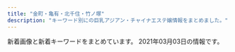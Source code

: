 ```yaml
---
title: "金町・亀有・北千住・竹ノ塚"
description: "キーワード別にの巨乳アジアン・チャイナエステ嬢情報をまとめました。"
---
```


新着画像と新着キーワードをまとめています。
2021年03月03日の情報です。

<DmmAffiliateIns />
<KeywordTable
  shops={
    [
    {
        "name": "\u521d\u604b",
        "station": "\u7af9\u30ce\u585a\u99c5\u897f\u53e3",
        "img_links": [
            "http://bientid.xyz/uploads/210218/1-21021Q642563W.jpg",
            "http://bientid.xyz/uploads/210218/1-21021Q6422V12.jpg",
            "http://bientid.xyz/webstyle/sp_ico01.png",
            "http://bientid.xyz/webstyle/sp_ico02.png",
            "http://bientid.xyz/webstyle/sp_ico04.png",
            "http://bientid.xyz/uploads/allimg/210126/1-210126150FEB.jpg",
            "http://bientid.xyz/uploads/allimg/210218/1-21021Q64240.jpg",
            "http://bientid.xyz/uploads/allimg/210126/1-210126150H2237.jpg",
            "http://bientid.xyz/uploads/allimg/210218/1-21021Q64307.jpg",
            "http://bientid.xyz/webstyle/sp_ico03.png",
            "http://bientid.xyz/uploads/210126/1-210126150T3c8.jpg",
            "http://bientid.xyz/webstyle/end.png",
            "http://bientid.xyz/uploads/allimg/210126/1-210126140942300.png",
            "http://bientid.xyz/webstyle/sp_ico05.png",
            "http://bientid.xyz/webstyle/sp_ico06.png",
            "http://bientid.xyz/uploads/allimg/210126/1-210126150A4T4.jpg",
            "http://bientid.xyz/uploads/allimg/210126/1-210126150KC30.jpg",
            "http://bientid.xyz/uploads/allimg/210218/1-21021Q64212.jpg",
            "http://bientid.xyz/webstyle/sp_header.png",
            "http://bientid.xyz/uploads/210218/1-21021Q6414Q60.jpg",
            "http://bientid.xyz/webstyle/info.jpg"
        ],
        "keywords": {
            "88": 1,
            "C": 9,
            "D": 3,
            "86": 1
        },
        "url": "http://bientid.xyz/"
    },
    {
        "url": "http://www.kenyoku.work/",
        "keywords": {},
        "name": "\u5065\u6b32",
        "station": "JR\u91d1\u753a\u99c5\u5317\u53e3",
        "img_links": [
            "http://www.kenyoku.work/images/mobile.jpg",
            "http://www.kenyoku.work/img/hana1.jpg",
            "http://www.kenyoku.work/img/ami1.jpg",
            "http://www.kenyoku.work/images/4.jpg",
            "http://www.kenyoku.work/images/staff_t.jpg",
            "http://www.kenyoku.work/img/risa1.jpg",
            "http://www.kenyoku.work/images/int1.png",
            "http://www.kenyoku.work/images/s1.png",
            "http://www.kenyoku.work/images/news.jpg",
            "http://www.kenyoku.work/images/b1.jpg",
            "http://www.kenyoku.work/images/info.png",
            "http://www.kenyoku.work/images/int2.png",
            "http://www.kenyoku.work/images/sys.jpg",
            "http://www.kenyoku.work/images/b2.jpg",
            "http://www.kenyoku.work/images/3.jpg",
            "http://www.kenyoku.work/images/interior_t.jpg",
            "http://www.kenyoku.work/images/head.jpg",
            "http://www.kenyoku.work/images/2.jpg",
            "http://www.kenyoku.work/images/1.jpg",
            "http://www.kenyoku.work/img/miki1.jpg"
        ]
    },
    {
        "img_links": [
            "http://bijin.este.work/int1.png",
            "http://bijin.este.work/2/uploadimg/1591886701.jpg",
            "http://bijin.este.work/staff_t.jpg",
            "http://bijin.este.work/news.jpg",
            "http://bijin.este.work/m.jpg",
            "http://bijin.este.work/head.jpg",
            "http://bijin.este.work/2/uploadimg/1591253020.jpg",
            "http://bijin.este.work/sys1.jpg",
            "http://bijin.este.work/2/uploadimg/1597854926.jpeg",
            "http://bijin.este.work/2/uploadimg/1591886646.jpg",
            "http://bijin.este.work/2/uploadimg/1612668130.jpeg",
            "http://bijin.este.work/2/uploadimg/1591252992.jpg",
            "http://bijin.este.work/s1.png",
            "http://bijin.este.work/2/uploadimg/1600148455.jpeg",
            "http://bijin.este.work/sys2.jpg"
        ],
        "name": "\u6fc0\u5b89\u7f8e\u4eba",
        "station": "\u5317\u5343\u4f4f\u99c5\u897f\u53e3",
        "keywords": {
            "D": 1,
            "87": 1,
            "C": 2,
            "83": 2,
            "90": 3,
            "86": 1
        },
        "url": "http://bijin.este.work/"
    },
    {
        "img_links": [
            "http://www.relax-miyabi.com/img/glo_04_off.jpg",
            "http://www.relax-miyabi.com/img/bnr-01_off.jpg",
            "http://www.relax-miyabi.com/files/019.jpg",
            "http://www.relax-miyabi.com/img/slider/2.jpg",
            "http://www.relax-miyabi.com/img/h4-top.jpg",
            "http://www.relax-miyabi.com/img/glo_03_off.jpg",
            "http://www.relax-miyabi.com/img/glo_01_off.jpg",
            "http://www.relax-miyabi.com/files/019-02.jpg",
            "http://www.relax-miyabi.com/files/014-03.jpg",
            "http://www.relax-miyabi.com/img/top-h5R.jpg",
            "http://www.relax-miyabi.com/files/019-03.jpg",
            "http://www.relax-miyabi.com/img/glo_06_off.jpg",
            "http://www.relax-miyabi.com/img/top-course2_off.jpg",
            "http://www.relax-miyabi.com/img/footer-top_off.jpg",
            "http://www.relax-miyabi.com/img/top-h5R2.jpg",
            "http://www.relax-miyabi.com/files/014-02.jpg",
            "http://www.relax-miyabi.com/img/slider/3.jpg",
            "http://www.relax-miyabi.com/img/glo_02_off.jpg",
            "http://www.relax-miyabi.com/img/glo_05_off.jpg",
            "http://www.relax-miyabi.com/img/top-course_off.jpg",
            "http://www.relax-miyabi.com/img/icon_tel.png",
            "http://www.relax-miyabi.com/img/slider/1.jpg",
            "http://www.relax-miyabi.com/img/bnr-02_off.jpg",
            "http://www.relax-miyabi.com/files/014.jpg"
        ],
        "url": "http://www.relax-miyabi.com/",
        "name": "\u96c5",
        "keywords": {
            "88": 3,
            "D": 6,
            "86": 3
        },
        "station": "\u4e94\u53cd\u91ce\u99c5"
    },
    {
        "keywords": {
            "E": 2,
            "D": 3,
            "86": 2,
            "87": 2,
            "89": 1
        },
        "url": "http://koi.rankuens.com/",
        "img_links": [
            "http://koi.rankuens.com/css/nav/nav05.jpg",
            "http://koi.rankuens.com/css/staff/staff0005-b.jpg",
            "http://koi.rankuens.com/css/nav/nav04.jpg",
            "http://koi.rankuens.com/css/staff/staff10.jpg",
            "http://koi.rankuens.com/css/staff/staff0006.jpg",
            "http://koi.rankuens.com/css/top004.jpg",
            "http://koi.rankuens.com/css/nav/nav01.jpg",
            "http://koi.rankuens.com/css/left.jpg",
            "http://koi.rankuens.com/css/right.jpg",
            "http://koi.rankuens.com/css/staff/staff0005.jpg",
            "http://koi.rankuens.com/css/top-001.jpg",
            "http://koi.rankuens.com/css/nav/nav06.jpg",
            "http://koi.rankuens.com/css/staff/staff09.jpg",
            "http://koi.rankuens.com/css/nav/nav02.jpg",
            "http://koi.rankuens.com/css/top005.jpg",
            "http://koi.rankuens.com/css/staff/staff08.jpg",
            "http://koi.rankuens.com/css/head03.jpg",
            "http://koi.rankuens.com/css/nav/nav03.jpg"
        ],
        "station": "JR\u4e80\u6709\u99c5\u5357\u53e3",
        "name": "\u604b\u4eba\u697d\u5712"
    },
    {
        "name": "\u30b9\u30a4\u30fc\u30c8\u30cf\u30fc\u30c8",
        "keywords": {
            "C": 12
        },
        "img_links": [
            "http://takamaru.xyz/static/picture/photo04.jpg",
            "http://takamaru.xyz/static/picture/news-tit1.jpg",
            "http://takamaru.xyz/uploads/201203/1-201203134202395.jpg",
            "http://takamaru.xyz/static/picture/tite-staff.jpg",
            "http://takamaru.xyz/static/picture/baner2.jpg",
            "http://takamaru.xyz/static/picture/mobile.png",
            "http://takamaru.xyz/static/picture/top.jpg",
            "http://takamaru.xyz/static/picture/news-tit.png",
            "http://takamaru.xyz/static/picture/baner.jpg",
            "http://takamaru.xyz/static/picture/photo02.jpg",
            "http://takamaru.xyz/uploads/201219/1-201219155A2393.jpg",
            "http://takamaru.xyz/static/picture/photo03.jpg",
            "http://takamaru.xyz/uploads/210301/1-210301143Z01U.jpg",
            "http://takamaru.xyz/uploads/201009/1-201009125049594.jpg",
            "http://takamaru.xyz/static/picture/tite-staff1.jpg",
            "http://takamaru.xyz/static/picture/top2.png",
            "http://takamaru.xyz/static/picture/photo01.jpg"
        ],
        "url": "http://takamaru.xyz/",
        "station": "JR\u91d1\u753a\u99c5\u5317\u53e3"
    },
    {
        "station": "\u7dbe\u702c\u99c5\u897f\u53e3",
        "url": "http://e-luxury.work/",
        "keywords": {},
        "name": "Angel",
        "img_links": [
            "http://e-luxury.work/images/2.jpg",
            "http://e-luxury.work/img/kayo2.jpg",
            "http://e-luxury.work/images/3.jpg",
            "http://e-luxury.work/img/minami1.jpg",
            "http://e-luxury.work/images/int1.jpg",
            "http://e-luxury.work/images/sys.jpg",
            "http://e-luxury.work/images/5.jpg",
            "http://e-luxury.work/images/mobile.jpg",
            "http://e-luxury.work/images/tel.jpg",
            "http://e-luxury.work/images/tt.jpg",
            "http://e-luxury.work/images/7.jpg",
            "http://e-luxury.work/images/news.jpg",
            "http://e-luxury.work/images/ta.jpg",
            "http://e-luxury.work/images/head.jpg",
            "http://e-luxury.work/img/eri1.jpg",
            "http://e-luxury.work/images/staff_t.jpg",
            "http://e-luxury.work/img/kayo1.jpg",
            "http://e-luxury.work/images/6.jpg",
            "http://e-luxury.work/img/yuki1.jpg",
            "http://e-luxury.work/images/int2.jpg",
            "http://e-luxury.work/img/momoka1.jpg",
            "http://e-luxury.work/images/1.jpg",
            "http://e-luxury.work/images/b1.jpg",
            "http://e-luxury.work/img/mina1.jpg",
            "http://e-luxury.work/images/4.jpg",
            "http://e-luxury.work/img/mimi1.jpg",
            "http://e-luxury.work/images/interior_t.jpg"
        ]
    },
    {
        "img_links": [
            "http://www.kiraku-seitaiin.com/common/img/top_img001.png",
            "http://www.kiraku-seitaiin.com/common/img/shop/r4.jpg",
            "http://www.kiraku-seitaiin.com/files/007.jpg",
            "http://www.kiraku-seitaiin.com/common/img/image2.jpg",
            "http://www.kiraku-seitaiin.com/common/img/shop/r1.jpg",
            "http://www.kiraku-seitaiin.com/common/img/shop/r3.jpg",
            "http://www.kiraku-seitaiin.com/files/001.jpg",
            "http://www.kiraku-seitaiin.com/files/010.jpg",
            "http://www.kiraku-seitaiin.com/common/img/shop/r2.jpg",
            "http://www.kiraku-seitaiin.com/files/008.jpg",
            "http://www.kiraku-seitaiin.com/files/009.jpg",
            "http://www.kiraku-seitaiin.com/common/img/image3.jpg",
            "http://www.kiraku-seitaiin.com/common/img/tel2.png",
            "http://www.kiraku-seitaiin.com/common/img/image1.jpg",
            "http://www.kiraku-seitaiin.com/files/004.jpg"
        ],
        "url": "http://www.kiraku-seitaiin.com/",
        "station": "\u897f\u65b0\u4e95\u99c5\u897f\u53e3",
        "name": "\u6c17\u697d\u6574\u4f53\u9662",
        "keywords": {
            "C": 10
        }
    },
    {
        "station": "JR\u91d1\u753a\u99c5\u5317\u53e3",
        "keywords": {
            "86": 14,
            "D": 18,
            "88": 4
        },
        "img_links": [
            "http://esthe-aroma.biz/img/m03a.jpg",
            "http://esthe-aroma.biz/img/cg10.jpg",
            "http://esthe-aroma.biz/img/top.jpg",
            "http://esthe-aroma.biz/img/syst.jpg",
            "http://esthe-aroma.biz/img/cg021.jpg",
            "http://esthe-aroma.biz/img/acct.jpg",
            "http://esthe-aroma.biz/img/cg09.jpg",
            "http://esthe-aroma.biz/img/cg07.jpg",
            "http://esthe-aroma.biz/img/tr02.jpg",
            "http://esthe-aroma.biz/img/fla02.jpg",
            "http://esthe-aroma.biz/img/cg101.jpg",
            "http://esthe-aroma.biz/img/stal.jpg",
            "http://esthe-aroma.biz/img/tr01.jpg",
            "http://esthe-aroma.biz/img/cg06.jpg",
            "http://esthe-aroma.biz/img/fla03.jpg",
            "http://esthe-aroma.biz/img/m02.jpg",
            "http://esthe-aroma.biz/img/cg011.jpg",
            "http://esthe-aroma.biz/img/m04.jpg",
            "http://esthe-aroma.biz/img/cg03.jpg",
            "http://esthe-aroma.biz/img/no.png",
            "http://esthe-aroma.biz/img/m01a.jpg",
            "http://esthe-aroma.biz/img/cg02.jpg",
            "http://esthe-aroma.biz/img/m01.jpg",
            "http://esthe-aroma.biz/img/m05.jpg",
            "http://esthe-aroma.biz/img/cg08.jpg",
            "http://esthe-aroma.biz/img/m02a.jpg",
            "http://esthe-aroma.biz/img/cg081.jpg",
            "http://esthe-aroma.biz/img/cg01.jpg",
            "http://esthe-aroma.biz/img/m03.jpg",
            "http://esthe-aroma.biz/img/ff.jpg",
            "http://esthe-aroma.biz/img/m05a.jpg",
            "http://esthe-aroma.biz/img/m06.jpg",
            "http://esthe-aroma.biz/img/fla01.jpg",
            "http://esthe-aroma.biz/img/cg05.jpg"
        ],
        "name": "Sakura",
        "url": "http://esthe-aroma.biz/"
    },
    {
        "img_links": [
            "http://www.maria0228.com/img/aya.jpg",
            "http://www.maria0228.com/img/6.jpg",
            "http://www.maria0228.com/img/7.jpg",
            "http://www.maria0228.com/img/danni.jpg",
            "http://www.maria0228.com/img/mina.jpg",
            "http://www.maria0228.com/img/4.jpg",
            "http://www.maria0228.com/img/ayumi.jpg",
            "http://www.maria0228.com/img/3.jpg",
            "http://www.maria0228.com/img/yuri.jpg",
            "http://www.maria0228.com/img/5.jpg",
            "http://www.maria0228.com/img/1.jpg",
            "http://www.maria0228.com/img/erika.jpg",
            "http://www.maria0228.com/img/nana.jpg",
            "http://www.maria0228.com/img/2.jpg"
        ],
        "url": "http://www.maria0228.com/",
        "name": "\u7652\u3057\u306e\u5bb6",
        "station": "JR\u4e80\u6709\u99c5\u5317\u53e3",
        "keywords": {}
    },
    {
        "keywords": {},
        "url": "http://www.babygirl.relaxjp.info/",
        "img_links": [],
        "station": "JR\u5317\u5343\u4f4f\u99c5\u897f\u53e3",
        "name": "\u521d\u604b"
    },
    {
        "station": "\u897f\u65b0\u4e95\u99c5\u897f\u53e3",
        "img_links": [
            "http://rakuen.ies.fun/images/room1.jpg",
            "http://rakuen.ies.fun/photos/sites/40/2021/02/2021020106591748.jpg",
            "http://rakuen.ies.fun/images/s_staff.png",
            "http://rakuen.ies.fun/photos/sites/40/2021/02/202102010659230.jpg",
            "http://rakuen.ies.fun/images/room2.jpg",
            "http://rakuen.ies.fun/photos/sites/40/2021/02/2021020106592856.jpg",
            "http://rakuen.ies.fun/photos/sites/40/2021/02/2021020106592140.jpg",
            "http://rakuen.ies.fun/images/mobile.jpg",
            "http://rakuen.ies.fun/images/room3.jpg",
            "http://rakuen.ies.fun/images/info.jpg",
            "http://rakuen.ies.fun/images/room4.jpg",
            "http://rakuen.ies.fun/images/s3.jpg",
            "http://rakuen.ies.fun/images/s_link.png",
            "http://rakuen.ies.fun/images/tel.jpg",
            "http://rakuen.ies.fun/images/info2.jpg",
            "http://rakuen.ies.fun/images/s_news.jpg"
        ],
        "keywords": {
            "D": 15,
            "C": 5,
            "83": 5,
            "85": 5,
            "86": 10
        },
        "url": "http://rakuen.ies.fun/",
        "name": "\u7e01"
    },
    {
        "keywords": {},
        "img_links": [
            "http://angela.esjp.xyz/images/nophotos.jpg",
            "http://angela.esjp.xyz/girl/3.jpg",
            "http://angela.esjp.xyz/images/newsbg.png",
            "http://angela.esjp.xyz/girl/4.jpg",
            "http://angela.esjp.xyz/images/mobile_bg.png",
            "http://angela.esjp.xyz/images/pickup_line.png",
            "http://angela.esjp.xyz/girl/6.jpg",
            "http://angela.esjp.xyz/girl/1.jpg",
            "http://angela.esjp.xyz/girl/5.jpg",
            "http://angela.esjp.xyz/images/staff_bg.png",
            "http://angela.esjp.xyz/images/tel_footer.png",
            "http://angela.esjp.xyz/images/topbg.jpg",
            "http://angela.esjp.xyz/images/roomimg/photo01.jpg",
            "http://angela.esjp.xyz/images/roomimg/photo02.jpg",
            "http://angela.esjp.xyz/girl/2.jpg"
        ],
        "station": "\u7dbe\u702c\u99c5\u6771\u53e3",
        "url": "http://angela.esjp.xyz/",
        "name": "Angela \u30a2\u30f3\u30b8\u30a7\u30e9"
    },
    {
        "keywords": {
            "D": 1,
            "E": 2
        },
        "img_links": [
            "https://moon-love.info/images/noImg.jpg",
            "https://moon-love.info/staffPhoto/s20200527170611.jpg",
            "https://moon-love.info/staffPhoto/b20200527170611.jpg",
            "https://moon-love.info/uploadfiles/images/campaignIyasiHealCom.jpg",
            "https://moon-love.info/images/mobile.jpg",
            "https://moon-love.info/js/sliderLine/slide_prev.png",
            "https://moon-love.info/uploadfiles/Image/image.png",
            "https://moon-love.info/images/slider1/02.jpg",
            "https://moon-love.info/images/gallery1.png",
            "https://moon-love.info/images/returnBtn.png",
            "https://moon-love.info/staffPhoto/s20200711151214.jpg",
            "https://moon-love.info/js/sliderLine/slide_next.png",
            "https://moon-love.info/images/slider1/03.jpg",
            "https://moon-love.info/images/slider1/01.jpg",
            "https://moon-love.info/staffPhoto/b20200711151214.jpg"
        ],
        "url": "https://moon-love.info/",
        "station": "\u5317\u5343\u4f4f\u99c5\u6771\u53e3",
        "name": "\u6cc9\u30fb\u3044\u305a\u307f"
    },
    {
        "name": "\u3055\u304f\u3089",
        "keywords": {},
        "url": "http://www.es-sakura.xyz/",
        "station": "\u6885\u5cf6\u99c5",
        "img_links": [
            "http://www.es-sakura.xyz/templets/default/pc/picture/face.png",
            "http://www.es-sakura.xyz/uploads/180222/1-1P222152311W5.jpg",
            "http://www.es-sakura.xyz/uploads/180903/1-1PZ31G00N60.jpg",
            "http://www.es-sakura.xyz/uploads/171031/1-1G0311G505933.jpg",
            "http://www.es-sakura.xyz/uploads/201221/1-201221161331T9.jpg",
            "http://www.es-sakura.xyz/templets/default/pc/picture/staffs.png",
            "http://www.es-sakura.xyz/uploads/210201/1-21020115145M35.jpg",
            "http://www.es-sakura.xyz/uploads/180223/1-1P2231T00a38.jpg",
            "http://www.es-sakura.xyz/uploads/180223/1-1P2231S940503.jpg",
            "http://www.es-sakura.xyz/uploads/180222/1-1P22215242NA.jpg",
            "http://www.es-sakura.xyz/uploads/171031/1-1G0311G344914.jpg",
            "http://www.es-sakura.xyz/templets/default/pc/picture/s_pick.png",
            "http://www.es-sakura.xyz/uploads/171031/1-1G0311G531445.jpg",
            "http://www.es-sakura.xyz/uploads/171031/1-1G0311G556445.jpg",
            "http://www.es-sakura.xyz/uploads/201029/1-201029155224493.jpg",
            "http://www.es-sakura.xyz/uploads/180222/1-1P222152505H4.jpg",
            "http://www.es-sakura.xyz/uploads/200522/1-2005221325354W.jpg",
            "http://www.es-sakura.xyz/uploads/171031/1-1G0311G4095M.jpg",
            "http://www.es-sakura.xyz/templets/default/pc/picture/s_news.png",
            "http://www.es-sakura.xyz/uploads/180222/1-1P222152341c1.jpg",
            "http://www.es-sakura.xyz/templets/default/pc/picture/end1.jpg",
            "http://www.es-sakura.xyz/uploads/allimg/180705/1-1PF515001a41.jpg",
            "http://www.es-sakura.xyz/uploads/180223/1-1P2231T1545P.png",
            "http://www.es-sakura.xyz/templets/default/pc/picture/s_staff.png",
            "http://www.es-sakura.xyz/uploads/200922/1-200922100322149.jpg",
            "http://www.es-sakura.xyz/uploads/200522/1-200522132410304.jpg"
        ]
    },
    {
        "keywords": {
            "83": 1,
            "86": 2,
            "C": 13,
            "84": 1,
            "D": 2
        },
        "name": "\u5922\u306e\u5bb6",
        "station": "\u7af9\u30ce\u585a\u99c5\u6771\u53e3",
        "img_links": [
            "http://kokoroan.jps.cm/images/ser1.jpg",
            "http://kokoroan.jps.cm/images/girl-z1.jpg",
            "http://kokoroan.jps.cm/images/room2.jpg",
            "http://kokoroan.jps.cm/images/room4.jpg",
            "http://kokoroan.jps.cm/images/ser4.jpg",
            "http://kokoroan.jps.cm/photos/sites/31/2019/06/2019060614301966.jpg",
            "http://kokoroan.jps.cm/photos/sites/31/2019/02/2019021213081728.jpg",
            "http://kokoroan.jps.cm/images/service_line.jpg",
            "http://kokoroan.jps.cm/images/room1.jpg",
            "http://kokoroan.jps.cm/images/mobile2.jpg",
            "http://kokoroan.jps.cm/photos/sites/31/2020/10/2020100113045422.jpg",
            "http://kokoroan.jps.cm/images/bj3.jpg",
            "http://kokoroan.jps.cm/images/mobile.jpg",
            "http://kokoroan.jps.cm/images/ser3.jpg",
            "http://kokoroan.jps.cm/images/room3.jpg",
            "http://kokoroan.jps.cm/photos/sites/31/2020/08/2020082513400117.jpg",
            "http://kokoroan.jps.cm/images/girl-z2.jpg",
            "http://kokoroan.jps.cm/images/top.jpg",
            "http://kokoroan.jps.cm/images/ser2.jpg",
            "http://kokoroan.jps.cm/images/staff_line.jpg",
            "http://kokoroan.jps.cm/images/end.jpg",
            "http://kokoroan.jps.cm/images/ser5.jpg"
        ],
        "url": "http://kokoroan.jps.cm/"
    },
    {
        "img_links": [],
        "station": "JR\u4e80\u6709\u99c5\u5317\u53e3",
        "url": "http://manzoku666.ests.jp/",
        "name": "\u6e80\u8db3\u5ea6666",
        "keywords": {}
    },
    {
        "name": "\u5065\u5eb7\u30cf\u30a6\u30b9",
        "station": "JR\u4e80\u6709\u99c5\u5317\u53e3",
        "img_links": [],
        "url": "http://kenkohouse.com/",
        "keywords": {}
    },
    {
        "station": "JR\u5317\u5343\u4f4f\u99c5\u6771\u53e3",
        "keywords": {
            "85": 3,
            "90": 1,
            "87": 1,
            "86": 3,
            "D": 4,
            "E": 2,
            "83": 1,
            "C": 1
        },
        "url": "http://iris.este.work/",
        "name": "IRIS \uff5e\u30a2\u30a4\u30ea\u30b9\uff5e",
        "img_links": [
            "http://iris.este.work/2/uploadimg/1610606533.jpg",
            "http://iris.este.work/2/uploadimg/1607661251.jpg",
            "http://iris.este.work/2/uploadimg/1591787978.jpg",
            "http://iris.este.work/staff_t.jpg",
            "http://iris.este.work/sys2.jpg",
            "http://iris.este.work/s1.png",
            "http://iris.este.work/2/uploadimg/1604372331.jpg",
            "http://iris.este.work/2/uploadimg/1587527299.jpg",
            "http://iris.este.work/sys1.jpg",
            "http://iris.este.work/2/uploadimg/1597642441.jpeg",
            "http://iris.este.work/2/uploadimg/1610606666.jpg",
            "http://iris.este.work/2/uploadimg/1597806778.jpg",
            "http://iris.este.work/news.jpg",
            "http://iris.este.work/int1.png",
            "http://iris.este.work/head.jpg",
            "http://iris.este.work/2/uploadimg/1587527512.jpg"
        ]
    },
    {
        "img_links": [
            "http://esthe-aroma.xyz/images/home.png",
            "http://esthe-aroma.xyz/images/link.png",
            "http://esthe-aroma.xyz/images/esthe3.jpg",
            "http://esthe-aroma.xyz/images/acc1.jpg",
            "http://esthe-aroma.xyz/images/staff.png",
            "http://esthe-aroma.xyz/images/main1.jpg",
            "http://esthe-aroma.xyz/images/clear.png",
            "http://esthe-aroma.xyz/images/gallery.png",
            "http://esthe-aroma.xyz/images/friend.png",
            "http://esthe-aroma.xyz/images/main-sp.jpg",
            "http://esthe-aroma.xyz/images/cg01.jpg",
            "http://esthe-aroma.xyz/images/esthe1.jpg",
            "http://esthe-aroma.xyz/images/home_002.png",
            "http://esthe-aroma.xyz/images/acc.jpg",
            "http://esthe-aroma.xyz/images/cg02.jpg",
            "http://esthe-aroma.xyz/images/blog_002.png",
            "http://esthe-aroma.xyz/images/header3.png",
            "http://esthe-aroma.xyz/images/info.png",
            "http://esthe-aroma.xyz/images/esthe2.jpg"
        ],
        "station": "\u7af9\u30ce\u585a\u99c5\u6771\u53e3",
        "url": "http://esthe-aroma.xyz/",
        "name": "\u5927\u5bb6\u65cf",
        "keywords": {
            "86": 3,
            "87": 3
        }
    },
    {
        "img_links": [
            "http://youfirstesthe.com/upload/girl/img02/img1_0024.jpg",
            "http://youfirstesthe.com/upload/board/img_1558501433.jpg",
            "http://youfirstesthe.com/upload/girl/img03/img1_0027.jpg",
            "http://youfirstesthe.com/upload/girl/img03/img4_0007.jpg",
            "http://youfirstesthe.com/images/top/ranking02.png",
            "http://youfirstesthe.com/upload/girl/img03/img4_0008.jpg",
            "http://youfirstesthe.com/upload/girl/img02/img1_0007.jpg",
            "http://youfirstesthe.com/upload/board/img_1600470945.jpg",
            "http://youfirstesthe.com/upload/girl/img03/img1_0003.jpg",
            "http://youfirstesthe.com/upload/girl/img02/img1_0008.jpg",
            "http://youfirstesthe.com/upload/girl/img02/img1_0026.jpg",
            "http://youfirstesthe.com/upload/girl/img03/img2_0007.jpg",
            "http://youfirstesthe.com/upload/girl/img02/img1_0016.jpg",
            "http://youfirstesthe.com/images/common/main_txt_corona.jpg",
            "http://youfirstesthe.com/upload/girl/img03/img1_0015.jpg",
            "http://youfirstesthe.com/upload/girl/img03/img1_0021.jpg",
            "http://youfirstesthe.com/upload/girl/img03/img1_0024.jpg",
            "http://youfirstesthe.com/upload/girl/img03/img1_0016.jpg",
            "http://youfirstesthe.com/images/common/tel.png",
            "http://youfirstesthe.com/upload/girl/img02/img1_0015.jpg",
            "http://youfirstesthe.com/upload/girl/img03/img3_0003.jpg",
            "http://youfirstesthe.com/upload/girl/img03/img2_0008.jpg",
            "http://youfirstesthe.com/images/top/ranking01.png",
            "http://youfirstesthe.com/upload/girl/img02/img1_0014.jpg",
            "http://youfirstesthe.com/upload/board/img_1547772766.jpg",
            "http://youfirstesthe.com/upload/girl/img02/img1_0003.jpg",
            "http://youfirstesthe.com/upload/girl/img03/img3_0007.jpg",
            "http://youfirstesthe.com/upload/girl/img03/img1_0026.jpg",
            "http://youfirstesthe.com/upload/girl/img03/img2_0016.jpg",
            "http://youfirstesthe.com/upload/girl/img03/img5_0008.jpg",
            "http://youfirstesthe.com/upload/board/img_1555924960.jpg",
            "http://youfirstesthe.com/upload/girl/img03/img2_0003.jpg",
            "http://youfirstesthe.com/upload/girl/img03/img1_0019.jpg",
            "http://youfirstesthe.com/upload/girl/img02/img1_0020.jpg",
            "http://youfirstesthe.com/upload/girl/img03/img1_0020.jpg",
            "http://youfirstesthe.com/upload/girl/img02/img1_0027.jpg",
            "http://youfirstesthe.com/upload/board/img_1601452249.jpg",
            "http://youfirstesthe.com/upload/girl/img03/img3_0008.jpg",
            "http://youfirstesthe.com/upload/girl/img03/img1_0008.jpg",
            "http://youfirstesthe.com/upload/girl/img03/img1_0007.jpg",
            "http://youfirstesthe.com/upload/girl/img03/img2_0019.jpg",
            "http://youfirstesthe.com/upload/girl/img02/img1_0004.jpg",
            "http://youfirstesthe.com/images/top/ranking03.png",
            "http://youfirstesthe.com/upload/board/img_1551939705.jpg",
            "http://youfirstesthe.com/upload/girl/img03/img1_0004.jpg",
            "http://youfirstesthe.com/images/top/news.png",
            "http://youfirstesthe.com/upload/girl/img02/img1_0019.jpg",
            "http://youfirstesthe.com/upload/girl/img03/img3_0020.jpg",
            "http://youfirstesthe.com/images/top/list_btn.png",
            "http://youfirstesthe.com/images/top/pickup_box.png",
            "http://youfirstesthe.com/upload/girl/img02/img1_0021.jpg",
            "http://youfirstesthe.com/upload/girl/img03/img1_0014.jpg",
            "http://youfirstesthe.com/upload/girl/img03/img2_0014.jpg",
            "http://youfirstesthe.com/upload/girl/img03/img2_0020.jpg"
        ],
        "station": "\u7dbe\u702c\u99c5\u6771\u53e3",
        "keywords": {
            "91": 6,
            "E": 20,
            "93": 5,
            "95": 3,
            "94": 7,
            "90": 7,
            "86": 7,
            "87": 2,
            "D": 3,
            "\u30bb\u30af\u30b7\u30fc": 4,
            "F": 3,
            "C": 5,
            "89": 3,
            "92": 6,
            "G": 7,
            "88": 3
        },
        "url": "http://youfirstesthe.com/",
        "name": "You First*\u30e6\u30fc\u30d5\u30a1\u30fc\u30b9\u30c8"
    },
    {
        "keywords": {},
        "url": "http://ayase-ai.jpest.net/",
        "name": "\u611b",
        "station": "\u7dbe\u702c\u99c5\u6771\u53e3",
        "img_links": [
            "http://ayase-ai.jpest.net/uploads//sites/33/2020/11/g5.jpg",
            "http://ayase-ai.jpest.net/uploads//sites/33/2020/12/mobile-1.jpg",
            "http://ayase-ai.jpest.net/uploads//sites/33/2020/11/g6.jpg",
            "http://ayase-ai.jpest.net/uploads//sites/33/2020/11/g4-225x300.jpg",
            "http://ayase-ai.jpest.net/uploads//sites/33/2020/11/g3.jpg",
            "http://ayase-ai.jpest.net/uploads//sites/33/2020/11/g5-225x300.jpg",
            "http://ayase-ai.jpest.net/uploads//sites/33/2020/12/main_top.png",
            "http://ayase-ai.jpest.net/uploads//sites/33/2020/12/r4-1.png",
            "http://ayase-ai.jpest.net/uploads//sites/33/2020/12/main_bottom.png",
            "http://ayase-ai.jpest.net/uploads//sites/33/2020/12/shishu-2.png",
            "http://ayase-ai.jpest.net/uploads//sites/33/2020/11/g4.jpg",
            "http://ayase-ai.jpest.net/uploads//sites/33/2020/11/g2-225x300.jpg",
            "http://ayase-ai.jpest.net/uploads//sites/33/2020/12/ma01-1.jpg",
            "http://ayase-ai.jpest.net/uploads//sites/33/2020/12/r3-1.png",
            "http://ayase-ai.jpest.net/uploads//sites/33/2020/11/g1-225x300.jpg",
            "http://ayase-ai.jpest.net/uploads//sites/33/2020/11/g3-225x300.jpg",
            "http://ayase-ai.jpest.net/uploads//sites/33/2021/01/g1.jpg",
            "http://ayase-ai.jpest.net/uploads//sites/33/2020/11/g6-225x300.jpg",
            "http://ayase-ai.jpest.net/uploads//sites/33/2020/11/m-top02-1.jpg",
            "http://ayase-ai.jpest.net/uploads//sites/33/2020/12/ss.png",
            "http://ayase-ai.jpest.net/uploads//sites/33/2020/12/main_top-1.png",
            "http://ayase-ai.jpest.net/uploads//sites/33/2021/01/g1-225x300.jpg",
            "http://ayase-ai.jpest.net/uploads//sites/33/2020/12/r2-1.png",
            "http://ayase-ai.jpest.net/uploads//sites/33/2020/11/g2.jpg",
            "http://ayase-ai.jpest.net/uploads//sites/33/2020/12/r1.png",
            "http://ayase-ai.jpest.net/uploads//sites/33/2020/11/g1.jpg",
            "http://ayase-ai.jpest.net/uploads//sites/33/2020/12/main_bottom-1.png",
            "http://ayase-ai.jpest.net/uploads//sites/33/2020/12/re.jpg"
        ]
    },
    {
        "name": "Spring \uff5e\u30b9\u30d7\u30ea\u30f3\u30b0\uff5e",
        "keywords": {
            "85": 2,
            "D": 3,
            "91": 1,
            "84": 1,
            "89": 1,
            "90": 5,
            "C": 3,
            "E": 1
        },
        "img_links": [
            "http://spring.est888.com/css/staff/staff0010-b.png",
            "http://spring.est888.com/css/staff/staff17.png",
            "http://spring.est888.com/css/staff/staff001.png",
            "http://spring.est888.com/css/staff/staff0005-b.png",
            "http://spring.est888.com/css/staff/staff13.png",
            "http://spring.est888.com/css/nav/nav-005.png",
            "http://spring.est888.com/css/staff/staff0005.png",
            "http://spring.est888.com/css/staff/staff14-b.png",
            "http://spring.est888.com/css/staff/staff004-a.png",
            "http://spring.est888.com/css/top001.png",
            "http://spring.est888.com/css/staff/staff16-a.png",
            "http://spring.est888.com/css/staff/staff004-b.png",
            "http://spring.est888.com/css/staff/staff010.png",
            "http://spring.est888.com/css/staff/staff13-a.png",
            "http://spring.est888.com/css/staff/staff14-a.png",
            "http://spring.est888.com/css/nav/nav-004.png",
            "http://spring.est888.com/css/staff/staff16-b.png",
            "http://spring.est888.com/css/nav/nav-002.png",
            "http://spring.est888.com/css/staff/staff001-b.png",
            "http://spring.est888.com/css/staff/staff11-a.png",
            "http://spring.est888.com/css/staff/staff012-a.png",
            "http://spring.est888.com/css/staff/staff11.png",
            "http://spring.est888.com/css/staff/staff010-a.png",
            "http://spring.est888.com/css/staff/staff001-a.png",
            "http://spring.est888.com/css/staff/staff012.png",
            "http://spring.est888.com/css/staff/staff11-b.png",
            "http://spring.est888.com/css/nav/nav-006.png",
            "http://spring.est888.com/css/top0000000003.jpg",
            "http://spring.est888.com/css/staff/staff17-b.png",
            "http://spring.est888.com/css/staff/staff16.png",
            "http://spring.est888.com/css/staff/staff0005-a.png",
            "http://spring.est888.com/css/nav/nav-001.png",
            "http://spring.est888.com/css/staff/staff14.png",
            "http://spring.est888.com/css/staff/staff17-a.png",
            "http://spring.est888.com/css/tel.png",
            "http://spring.est888.com/css/staff/staff004.png",
            "http://spring.est888.com/css/nav/nav-003.png",
            "http://spring.est888.com/css/staff/staff012-b.png"
        ],
        "url": "http://spring.est888.com/",
        "station": "JR\u91d1\u753a\u99c5\u5317\u53e3"
    },
    {
        "keywords": {
            "D": 735,
            "88": 70,
            "86": 455,
            "83": 315,
            "82": 105,
            "87": 245,
            "E": 210,
            "C": 636,
            "85": 350
        },
        "url": "http://bananokoi.ies.bz/",
        "img_links": [
            "http://bananokoi.ies.bz/photos/sites/53/2020/01/2020011802175754.jpg",
            "http://bananokoi.ies.bz/photos/sites/53/2020/12/2020121503311780.jpg",
            "http://bananokoi.ies.bz/photos/sites/53/2020/11/2020110503264562.jpg",
            "http://bananokoi.ies.bz/photos/sites/53/2019/08/2019082409223122.jpg",
            "http://bananokoi.ies.bz/photos/sites/53/2021/02/2021021807560839.jpg",
            "http://bananokoi.ies.bz/photos/sites/53/2020/02/2020020108400986.jpg",
            "http://bananokoi.ies.bz/images/news_bj3.png",
            "http://bananokoi.ies.bz/photos/sites/53/2020/12/2020120601271370.jpg",
            "http://bananokoi.ies.bz/photos/sites/53/2020/08/202008300527126.jpg",
            "http://bananokoi.ies.bz/photos/sites/53/2021/01/2021010706341642.jpg",
            "http://bananokoi.ies.bz/photos/sites/53/2020/02/2020020204205679.jpg",
            "http://bananokoi.ies.bz/photos/sites/53/2019/11/201911280504516.jpg",
            "http://bananokoi.ies.bz/photos/sites/53/2020/03/2020032705040960.jpg",
            "http://bananokoi.ies.bz/photos/sites/53/2021/01/2021011602200137.jpg",
            "http://bananokoi.ies.bz/images/end.jpg",
            "http://bananokoi.ies.bz/photos/sites/53/2020/01/2020012905575764.jpg",
            "http://bananokoi.ies.bz/photos/sites/53/2020/01/2020011802175533.jpg",
            "http://bananokoi.ies.bz/photos/sites/53/2019/11/2019112805045756.jpg",
            "http://bananokoi.ies.bz/photos/sites/53/2019/09/2019091001154919.jpg",
            "http://bananokoi.ies.bz/photos/sites/53/2019/10/2019100807095912.jpg",
            "http://bananokoi.ies.bz/photos/sites/53/2019/12/2019120604141324.jpg",
            "http://bananokoi.ies.bz/photos/sites/53/2021/02/2021020705035989.jpg",
            "http://bananokoi.ies.bz/photos/sites/53/2020/02/2020021601411955.jpg",
            "http://bananokoi.ies.bz/photos/sites/53/2019/11/2019111506470991.jpg",
            "http://bananokoi.ies.bz/photos/sites/53/2020/02/2020022204462823.jpg",
            "http://bananokoi.ies.bz/photos/sites/53/2019/10/2019101907391084.jpg",
            "http://bananokoi.ies.bz/photos/sites/53/2021/01/2021010905422788.jpg",
            "http://bananokoi.ies.bz/photos/sites/53/2019/08/2019082408250582.jpg",
            "http://bananokoi.ies.bz/photos/sites/53/2020/09/2020091405284352.jpg",
            "http://bananokoi.ies.bz/photos/sites/53/2019/10/201910100356119.jpg",
            "http://bananokoi.ies.bz/photos/sites/53/2020/07/2020072004552537.jpg",
            "http://bananokoi.a6.reraku.work/upload/sites/53/2021/02/2021021807560839.jpg",
            "http://bananokoi.ies.bz/photos/sites/53/2020/12/2020121106361635.jpg",
            "http://bananokoi.ies.bz/photos/sites/53/2020/11/2020110807293666.jpg",
            "http://bananokoi.ies.bz/images/top.jpg",
            "http://bananokoi.ies.bz/images/s_news.png",
            "http://bananokoi.ies.bz/photos/sites/53/2020/06/2020063005375274.jpg",
            "http://bananokoi.ies.bz/photos/sites/53/2019/10/2019100807095937.jpg",
            "http://bananokoi.ies.bz/photos/sites/53/2019/12/2019120604140617.jpg",
            "http://bananokoi.ies.bz/images/s_staff.png",
            "http://bananokoi.ies.bz/photos/sites/53/2020/01/2020010303301377.jpg",
            "http://bananokoi.ies.bz/photos/sites/53/2020/02/2020020108400481.jpg",
            "http://bananokoi.ies.bz/photos/sites/53/2019/09/2019093008164995.jpg",
            "http://bananokoi.ies.bz/photos/sites/53/2021/02/202102180756131.jpg",
            "http://bananokoi.ies.bz/photos/sites/53/2020/03/2020031706294445.jpg",
            "http://bananokoi.ies.bz/photos/sites/53/2021/01/2021011905294561.jpg",
            "http://bananokoi.ies.bz/photos/sites/53/2019/11/2019112509563092.jpg",
            "http://bananokoi.ies.bz/photos/sites/53/2020/01/2020012905580453.jpg",
            "http://bananokoi.ies.bz/photos/sites/53/2020/12/2020122306264975.jpg",
            "http://bananokoi.ies.bz/photos/sites/53/2019/08/2019082205504462.jpg",
            "http://bananokoi.ies.bz/photos/sites/53/2019/12/2019120604135958.jpg",
            "http://bananokoi.ies.bz/photos/sites/53/2020/01/2020010303302126.jpg",
            "http://bananokoi.ies.bz/photos/sites/53/2019/09/2019093008164370.jpg",
            "http://bananokoi.ies.bz/images/s_link.png",
            "http://bananokoi.ies.bz/photos/sites/53/2020/10/2020101705493891.jpg",
            "http://bananokoi.ies.bz/photos/sites/53/2020/10/2020101906190427.jpg",
            "http://bananokoi.ies.bz/photos/sites/53/2020/11/202011280901218.jpg",
            "http://bananokoi.ies.bz/photos/sites/53/2020/03/2020031706295336.jpg",
            "http://bananokoi.ies.bz/photos/sites/53/2020/02/2020021601411832.jpg",
            "http://bananokoi.ies.bz/photos/sites/53/2019/11/2019112805050353.jpg",
            "http://bananokoi.ies.bz/photos/sites/53/2020/11/2020111505532746.jpg",
            "http://bananokoi.ies.bz/photos/sites/53/2020/08/2020081801004276.jpg",
            "http://bananokoi.ies.bz/photos/sites/53/2020/02/202002210532112.jpg",
            "http://bananokoi.ies.bz/images/mobile.jpg",
            "http://bananokoi.ies.bz/photos/sites/53/2020/06/2020061703534053.jpg",
            "http://bananokoi.ies.bz/photos/sites/53/2019/11/2019112509562424.jpg",
            "http://bananokoi.ies.bz/photos/sites/53/2021/02/2021021803102818.jpg",
            "http://bananokoi.ies.bz/images/news_bj1.png",
            "http://bananokoi.ies.bz/photos/sites/53/2020/01/2020010804074123.jpg",
            "http://bananokoi.ies.bz/images/s3.jpg",
            "http://bananokoi.ies.bz/photos/sites/53/2020/01/2020010804073793.jpg"
        ],
        "station": "\u7dbe\u702c\u99c5\u6771\u53e3",
        "name": "\u82b1\u306e\u604b"
    },
    {
        "station": "JR\u91d1\u753a\u99c5\u5317\u53e3",
        "keywords": {
            "D": 99,
            "86": 44,
            "84": 11,
            "85": 44
        },
        "name": "\u9e97",
        "img_links": [
            "http://urara.tyo.cm/photos/sites/5/2021/02/2021021804210413.jpg",
            "http://urara.tyo.cm/photos/sites/5/2020/07/2020072904152474.jpg",
            "http://urara.tyo.cm/images/slider03.png",
            "http://urara.tyo.cm/images/tit_info02.png",
            "http://urara.tyo.cm/images/pagetop.png",
            "http://urara.tyo.cm/images/link_nav02.png",
            "http://urara.tyo.cm/photos/sites/5/2020/07/2020072904152344.jpg",
            "http://urara.tyo.cm/images/tit_staff02.png",
            "http://urara.tyo.cm/images/link_nav06.png",
            "http://urara.tyo.cm/photos/sites/5/2020/07/2020072904152438.jpg",
            "http://urara.tyo.cm/photos/sites/5/2020/11/2020112706272440.jpg",
            "http://urara.tyo.cm/images/slider02.png",
            "http://urara.tyo.cm/photos/sites/5/2020/08/2020082101302071.jpg",
            "http://urara.tyo.cm/images/tit_info01.png",
            "http://urara.tyo.cm/images/tit_staff01.png",
            "http://urara.tyo.cm/photos/sites/5/2020/10/2020101305325670.jpg",
            "http://urara.tyo.cm/photos/sites/5/2020/07/2020072904152581.jpg",
            "http://urara.tyo.cm/images/bg_infotit.png",
            "http://urara.tyo.cm/photos/sites/5/2020/09/2020091508111353.jpg",
            "http://urara.tyo.cm/images/ico02.png",
            "http://urara.tyo.cm/images/link_nav04.png",
            "http://urara.tyo.cm/images/link_nav01.png",
            "http://urara.tyo.cm/images/slider01.png",
            "http://urara.tyo.cm/images/top.png",
            "http://urara.tyo.cm/images/link_nav03.png",
            "http://urara.tyo.cm/images/link_nav05.png"
        ],
        "url": "http://urara.tyo.cm/"
    },
    {
        "url": "http://sumirety.xyz/",
        "name": "\u5fc3",
        "img_links": [],
        "keywords": {},
        "station": "\u6885\u5cf6\u99c5"
    },
    {
        "name": "heart Peace \uff5e\u30cf\u30fc\u30c8\u30d4\u30fc\u30b9\uff5e",
        "img_links": [],
        "url": "https://heart-peace.business.site/",
        "keywords": {},
        "station": "\u7dbe\u702c\u99c5"
    },
    {
        "station": "JR\u91d1\u753a\u99c5\u5317\u53e3",
        "name": "\u697d",
        "img_links": [
            "http://raku.est888.com/css/staff/staff002-a.png",
            "http://raku.est888.com/css/osusume01.jpg",
            "http://raku.est888.com/css/nav/nav-005.jpg",
            "http://raku.est888.com/css/nav/nav-002.jpg",
            "http://raku.est888.com/css/cam001.jpg",
            "http://raku.est888.com/css/top02-left.png",
            "http://raku.est888.com/css/staff/staff01-a.png",
            "http://raku.est888.com/css/nav/nav-001.jpg",
            "http://raku.est888.com/css/staff/staff0001-a.png",
            "http://raku.est888.com/css/nav/nav-003.jpg",
            "http://raku.est888.com/css/nav/nav-006.jpg",
            "http://raku.est888.com/css/tel.png",
            "http://raku.est888.com/css/nav/nav-004.jpg"
        ],
        "keywords": {
            "87": 2,
            "D": 1,
            "C": 2,
            "89": 1
        },
        "url": "http://raku.est888.com/"
    },
    {
        "name": "\u30e9\u30c3\u30b7\u30e5",
        "keywords": {
            "87": 8,
            "88": 8,
            "90": 8,
            "C": 14,
            "D": 24,
            "85": 8,
            "86": 16,
            "89": 8
        },
        "station": "JR\u91d1\u753a\u99c5\u5317\u53e3",
        "img_links": [
            "https://lush.jpn.vin/images/room3.jpg",
            "https://lush.jpn.vin/images/border-bottom.png",
            "https://lush.jpn.vin/images/girl.png",
            "https://lush.jpn.vin/photos/sites/6/2020/12/2020121402091934.jpg",
            "https://lush.jpn.vin/photos/sites/6/2020/12/2020121402072787.jpg",
            "https://lush.jpn.vin/images/side_mobile.png",
            "https://lush.jpn.vin/photos/sites/6/2021/02/2021021804400223.jpg",
            "https://lush.jpn.vin/images/bg_comend.jpg",
            "https://lush.jpn.vin/images/room4.jpg",
            "https://lush.jpn.vin/images/room2.jpg",
            "https://lush.jpn.vin/photos/sites/6/2021/01/2021011906135643.jpg",
            "https://lush.jpn.vin/images/top.png",
            "https://lush.jpn.vin/images/room1.jpg",
            "https://lush.jpn.vin/images/tit_staff.jpg",
            "https://lush.jpn.vin/photos/sites/6/2021/01/2021012905303514.jpg",
            "https://lush.jpn.vin/photos/sites/6/2020/12/2020121402082025.jpg",
            "https://lush.jpn.vin/images/tit_pick.jpg",
            "https://lush.jpn.vin/images/rb.png",
            "https://lush.jpn.vin/images/lb.png",
            "https://lush.jpn.vin/images/end.jpg",
            "https://lush.jpn.vin/photos/sites/6/2020/12/202012140206371.jpg",
            "https://lush.jpn.vin/images/tit_news.png"
        ],
        "url": "https://lush.jpn.vin/"
    },
    {
        "url": "https://lux.abnavi.info/",
        "station": "JR\u4e80\u6709\u99c5\u5357\u53e3",
        "keywords": {
            "G": 1,
            "D": 3,
            "84": 1,
            "87": 3,
            "C": 15,
            "F": 1,
            "E": 2,
            "85": 2,
            "88": 1
        },
        "name": "Lux\u30fb\u30e9\u30c3\u30af\u30b9",
        "img_links": [
            "https://lux.abnavi.info/images/top.png",
            "https://lux.abnavi.info/images/nbj1.png",
            "https://lux.abnavi.info/images/room3.jpg",
            "https://lux.abnavi.info/images/room4.jpg",
            "https://lux.abnavi.info/images/room2.jpg",
            "https://lux.abnavi.info/images/nbj3.jpg",
            "http://komajo2.a1.ies.bz/upload/sites/13/2021/02/2021021813360929.jpg",
            "https://lux.abnavi.info/photos/sites/13/2020/12/2020121219411715.jpg",
            "https://lux.abnavi.info/images/mobile.png",
            "https://lux.abnavi.info/images/info.jpg",
            "https://lux.abnavi.info/images/s_news.png",
            "http://komajo2.a1.ies.bz/upload/sites/13/2021/02/2021021813312370.jpg",
            "https://lux.abnavi.info/photos/sites/13/2020/12/2020121219411956.jpg",
            "https://lux.abnavi.info/photos/sites/13/2021/02/2021021813360929.jpg",
            "https://lux.abnavi.info/images/acc4.jpg",
            "https://lux.abnavi.info/images/s_link.png",
            "https://lux.abnavi.info/images/acc6.jpg",
            "https://lux.abnavi.info/photos/sites/13/2020/12/2020121219411983.jpg",
            "https://lux.abnavi.info/images/acc2.jpg",
            "https://lux.abnavi.info/photos/sites/13/2021/02/2021021813312370.jpg",
            "https://lux.abnavi.info/images/acc3.jpg",
            "https://lux.abnavi.info/images/s_pick.jpg",
            "https://lux.abnavi.info/images/acc5.jpg",
            "http://komajo2.a1.ies.bz/upload/sites/13/2020/12/2020121219411956.jpg",
            "https://lux.abnavi.info/images/s_staff.png",
            "https://lux.abnavi.info/images/acc1.jpg",
            "https://lux.abnavi.info/photos/sites/13/2020/12/2020121219412237.jpg",
            "https://lux.abnavi.info/images/room1.jpg",
            "https://lux.abnavi.info/photos/sites/13/2020/12/2020121219412144.jpg"
        ]
    },
    {
        "keywords": {
            "86": 32,
            "C": 2,
            "D": 20
        },
        "station": "JR\u4e80\u6709\u99c5\u5317\u53e3",
        "name": "BODY RESORT",
        "img_links": [
            "http://massage-esthe.red/images/staff_images/st3.jpg",
            "http://massage-esthe.red/images/an_6_01.jpg",
            "http://massage-esthe.red/images/staff_images/sta5.jpg",
            "http://massage-esthe.red/images/r4.jpg",
            "http://massage-esthe.red/images/staff_images/st9.jpg",
            "http://massage-esthe.red/images/an_1_01.jpg",
            "http://massage-esthe.red/images/staff_images/sta1.jpg",
            "http://massage-esthe.red/images/staff_images/sta7.jpg",
            "http://massage-esthe.red/images/an_3_01.jpg",
            "http://massage-esthe.red/images/slider/slide1.png",
            "http://massage-esthe.red/images/an_5_02.jpg",
            "http://massage-esthe.red/images/staff_images/sta6.jpg",
            "http://massage-esthe.red/images/an_5_01.jpg",
            "http://massage-esthe.red/images/staff_images/st7.jpg",
            "http://massage-esthe.red/images/an_4_02.jpg",
            "http://massage-esthe.red/images/slider/slide5.png",
            "http://massage-esthe.red/images/no.png",
            "http://massage-esthe.red/images/slider/slide1s.png",
            "http://massage-esthe.red/images/staff_images/sl.png",
            "http://massage-esthe.red/images/an_2_01.jpg",
            "http://massage-esthe.red/images/staff_images/sta3.jpg",
            "http://massage-esthe.red/images/slider/slide4.png",
            "http://massage-esthe.red/images/staff_images/sta4.jpg",
            "http://massage-esthe.red/images/e.jpg",
            "http://massage-esthe.red/images/r2.jpg",
            "http://massage-esthe.red/images/staff_images/sta2.jpg",
            "http://massage-esthe.red/images/staff_images/st4.jpg",
            "http://massage-esthe.red/images/an_4_01.jpg",
            "http://massage-esthe.red/images/r3.jpg",
            "http://massage-esthe.red/images/an_6_02.jpg",
            "http://massage-esthe.red/images/fbb.jpg",
            "http://massage-esthe.red/images/r5.jpg",
            "http://massage-esthe.red/images/staff_images/st2.jpg",
            "http://massage-esthe.red/images/staff_images/st5.jpg",
            "http://massage-esthe.red/images/line1.jpg",
            "http://massage-esthe.red/images/r7.jpg",
            "http://massage-esthe.red/images/slider/slide3.png",
            "http://massage-esthe.red/images/an_1_02.jpg",
            "http://massage-esthe.red/images/staff_images/sta9.jpg",
            "http://massage-esthe.red/images/an_2_02.jpg",
            "http://massage-esthe.red/images/index-2.jpg",
            "http://massage-esthe.red/images/staff_images/st1.jpg",
            "http://massage-esthe.red/images/an_3_02.jpg",
            "http://massage-esthe.red/images/slider/slide2.png",
            "http://massage-esthe.red/images/slider/slide2s.png",
            "http://massage-esthe.red/images/staff_images/st6.jpg",
            "http://massage-esthe.red/images/line.jpg",
            "http://massage-esthe.red/images/slider/slide3s.png",
            "http://massage-esthe.red/images/index-1.jpg",
            "http://massage-esthe.red/images/qr.jpg",
            "http://massage-esthe.red/images/slider/slide4s.png",
            "http://massage-esthe.red/images/r6.jpg",
            "http://massage-esthe.red/images/slider/slide5s.png"
        ],
        "url": "http://massage-esthe.red/"
    },
    {
        "station": "\u6885\u5cf6\u99c5",
        "img_links": [
            "http://relax-esthe.tokyo/css/staff/staff05.png",
            "http://relax-esthe.tokyo/css/m-top02.jpg",
            "http://relax-esthe.tokyo/images/call.png",
            "http://relax-esthe.tokyo/css/top-left01.jpg",
            "http://relax-esthe.tokyo/css/staff/staff0n.png",
            "http://relax-esthe.tokyo/css/staff/staff03.png",
            "http://relax-esthe.tokyo/css/m-top-right04.jpg",
            "http://relax-esthe.tokyo/css/staff/staff06.png",
            "http://relax-esthe.tokyo/css/staff/staff01.png",
            "http://relax-esthe.tokyo/css/m-top-right02.jpg",
            "http://relax-esthe.tokyo/css/staff/staff07.png",
            "http://relax-esthe.tokyo/css/staff/staff08.png",
            "http://relax-esthe.tokyo/css/m-top-right03.jpg",
            "http://relax-esthe.tokyo/css/m-left.jpg",
            "http://relax-esthe.tokyo/css/m-head1.jpg",
            "http://relax-esthe.tokyo/css/staff/staff02.png",
            "http://relax-esthe.tokyo/css/m-top-right01.jpg",
            "http://relax-esthe.tokyo/css/m-yejiao.jpg",
            "http://relax-esthe.tokyo/css/m-right.jpg"
        ],
        "name": "\u3084\u3059\u3089\u304e",
        "keywords": {},
        "url": "http://relax-esthe.tokyo/"
    },
    {
        "name": "\u3086\u308a\u304b\u3054",
        "keywords": {
            "D": 14,
            "88": 4,
            "F": 4,
            "85": 8,
            "86": 6,
            "E": 4,
            "87": 4,
            "C": 15
        },
        "img_links": [
            "http://www.yurikago-massage.work/img/st9.jpg",
            "http://www.yurikago-massage.work/img/mo.png",
            "http://www.yurikago-massage.work/img/st8.jpg",
            "http://www.yurikago-massage.work/img/nos.jpg",
            "http://www.yurikago-massage.work/img/fla-1.jpg",
            "http://www.yurikago-massage.work/img/sta11.jpg",
            "http://www.yurikago-massage.work/img/st10.jpg",
            "http://www.yurikago-massage.work/img/st11.jpg",
            "http://www.yurikago-massage.work/img/sta8.jpg",
            "http://www.yurikago-massage.work/img/st12.jpg",
            "http://www.yurikago-massage.work/img/st13.jpg",
            "http://www.yurikago-massage.work/img/st7.jpg",
            "http://www.yurikago-massage.work/img/fla-2.jpg",
            "http://www.yurikago-massage.work/img/st09.jpg",
            "http://www.yurikago-massage.work/img/sta13.jpg",
            "http://www.yurikago-massage.work/img/sta7.jpg",
            "http://www.yurikago-massage.work/img/botton.jpg",
            "http://www.yurikago-massage.work/img/sta9.jpg",
            "http://www.yurikago-massage.work/img/sta10.jpg",
            "http://www.yurikago-massage.work/img/st6.jpg",
            "http://www.yurikago-massage.work/img/sta6.jpg",
            "http://www.yurikago-massage.work/img/sta12.jpg"
        ],
        "url": "http://www.yurikago-massage.work/",
        "station": "JR\u91d1\u753a\u99c5\u5317\u53e3"
    },
    {
        "keywords": {},
        "url": "http://h-rlx.xyz/",
        "img_links": [
            "http://h-rlx.xyz/images/index_11.jpg",
            "http://h-rlx.xyz/girl/014.jpg",
            "http://h-rlx.xyz/girl/02.jpg",
            "http://h-rlx.xyz/images/02.jpg",
            "http://h-rlx.xyz/images/index_23.jpg",
            "http://h-rlx.xyz/girl/03a.jpg",
            "http://h-rlx.xyz/girl/06.jpg",
            "http://h-rlx.xyz/images/index_19.jpg",
            "http://h-rlx.xyz/images/index_15.jpg",
            "http://h-rlx.xyz/images/info_10.jpg",
            "http://h-rlx.xyz/images/rec.jpg",
            "http://h-rlx.xyz/girl/013a.jpg",
            "http://h-rlx.xyz/images/index_05.jpg",
            "http://h-rlx.xyz/images/staff_10.jpg",
            "http://h-rlx.xyz/images/index_02.jpg",
            "http://h-rlx.xyz/images/index_03.jpg",
            "http://h-rlx.xyz/images/index_01.jpg",
            "http://h-rlx.xyz/images/index_06.jpg",
            "http://h-rlx.xyz/images/index_12.jpg",
            "http://h-rlx.xyz/girl/013.jpg",
            "http://h-rlx.xyz/images/index_21.jpg",
            "http://h-rlx.xyz/girl/04a.jpg",
            "http://h-rlx.xyz/images/index_24.jpg",
            "http://h-rlx.xyz/girl/00.jpg",
            "http://h-rlx.xyz/girl/08.jpg",
            "http://h-rlx.xyz/girl/06a.jpg",
            "http://h-rlx.xyz/girl/05a.jpg",
            "http://h-rlx.xyz/girl/07.jpg",
            "http://h-rlx.xyz/images/info.jpg",
            "http://h-rlx.xyz/images/index_20.jpg",
            "http://h-rlx.xyz/images/index_26.jpg",
            "http://h-rlx.xyz/girl/01.jpg",
            "http://h-rlx.xyz/girl/03.jpg",
            "http://h-rlx.xyz/images/index_16.jpg",
            "http://h-rlx.xyz/girl/04.jpg",
            "http://h-rlx.xyz/images/index_14.jpg",
            "http://h-rlx.xyz/images/index_18.jpg",
            "http://h-rlx.xyz/girl/012.jpg",
            "http://h-rlx.xyz/images/index_10.jpg",
            "http://h-rlx.xyz/images/index_04.jpg",
            "http://h-rlx.xyz/images/index_07.jpg",
            "http://h-rlx.xyz/images/index_09.jpg",
            "http://h-rlx.xyz/images/rec_10.jpg",
            "http://h-rlx.xyz/girl/011.jpg",
            "http://h-rlx.xyz/girl/01a.jpg",
            "http://h-rlx.xyz/girl/015.jpg",
            "http://h-rlx.xyz/girl/010.jpg",
            "http://h-rlx.xyz/girl/09a.jpg",
            "http://h-rlx.xyz/girl/07a.jpg",
            "http://h-rlx.xyz/girl/09.jpg",
            "http://h-rlx.xyz/girl/012a.jpg",
            "http://h-rlx.xyz/girl/05.jpg",
            "http://h-rlx.xyz/images/01.jpg",
            "http://h-rlx.xyz/girl/08a.jpg"
        ],
        "station": "JR\u4e80\u6709\u99c5\u5317\u53e3",
        "name": "\u82b1\u5c4b"
    },
    {
        "station": "\u7af9\u30ce\u585a\u99c5\u6771\u53e3",
        "img_links": [
            "https://anna.iest.info/images/sp_top.jpg",
            "https://anna.iest.info/photos/sites/32/2020/09/2020092404431618.jpg",
            "https://anna.iest.info/images/room4.jpg",
            "https://anna.iest.info/images/side_link02.png",
            "https://anna.iest.info/photos/sites/32/2020/09/2020092310053060.jpg",
            "https://anna.iest.info/photos/sites/32/2021/01/2021012102543828.jpg",
            "https://anna.iest.info/photos/sites/32/2020/10/2020102309073277.jpg",
            "https://anna.iest.info/images/09.jpg",
            "https://anna.iest.info/photos/sites/32/2020/09/2020092310095442.jpg",
            "https://anna.iest.info/photos/sites/32/2020/09/2020092310230663.jpg",
            "https://anna.iest.info/images/top.png",
            "https://anna.iest.info/photos/sites/32/2020/12/2020122407252653.jpg",
            "https://anna.iest.info/photos/sites/32/2021/01/202101230226466.jpg",
            "https://anna.iest.info/images/room2.jpg",
            "https://anna.iest.info/photos/sites/32/2020/09/2020092310084345.jpg",
            "https://anna.iest.info/photos/sites/32/2021/01/2021012302265121.jpg",
            "https://anna.iest.info/images/side_link03.png",
            "https://anna.iest.info/photos/sites/32/2020/09/2020092310180247.jpg",
            "https://anna.iest.info/photos/sites/32/2021/01/2021012102544587.jpg",
            "https://anna.iest.info/photos/sites/32/2020/09/2020092310104790.jpg",
            "https://anna.iest.info/photos/sites/32/2020/11/2020110204554291.jpg",
            "https://anna.iest.info/images/05.jpg",
            "https://anna.iest.info/images/room3.jpg",
            "https://anna.iest.info/images/room1.jpg",
            "https://anna.iest.info/photos/sites/32/2020/09/2020092310053021.jpg"
        ],
        "keywords": {
            "C": 46,
            "80": 23,
            "88": 23,
            "E": 69,
            "D": 94,
            "83": 23,
            "85": 23,
            "87": 92,
            "86": 25
        },
        "url": "https://anna.iest.info/",
        "name": "\u5b89\u5a1c\u30fb\u30a2\u30f3\u30ca"
    },
    {
        "img_links": [
            "http://aroma-heal.com/img/sys4.png",
            "http://aroma-heal.com/img/sys1.png",
            "http://aroma-heal.com/img/sys2.png",
            "http://aroma-heal.com/img/tel.jpg",
            "http://aroma-heal.com/img/adrs.jpg",
            "http://aroma-heal.com/img/cam.jpg",
            "http://aroma-heal.com/img/pc.jpg",
            "http://aroma-heal.com/img/sysetc.png",
            "http://aroma-heal.com/img/t-o.jpg",
            "http://aroma-heal.com/img/t-s.jpg",
            "http://aroma-heal.com/img/info.jpg",
            "http://aroma-heal.com/img/t-r.jpg",
            "http://aroma-heal.com/img/tit.jpg",
            "http://aroma-heal.com/img/pic.jpg",
            "http://aroma-heal.com/img/add.jpg",
            "http://aroma-heal.com/img/sys3.png",
            "http://aroma-heal.com/staff/yuki/01.jpg",
            "http://aroma-heal.com/img/t-a.jpg",
            "http://aroma-heal.com/img/paypay.png",
            "http://aroma-heal.com/img/botton.jpg",
            "http://aroma-heal.com/staff/mimi/01.jpg",
            "http://aroma-heal.com/img/t-t.jpg",
            "http://aroma-heal.com/staff/aoi/01.jpg"
        ],
        "name": "\u7f8e\u5802",
        "station": "JR\u5317\u5343\u4f4f\u99c5\u6771\u53e3",
        "url": "http://aroma-heal.com/",
        "keywords": {}
    },
    {
        "img_links": [
            "http://spring02.est888.com/css/staff/staff003-b.png",
            "http://spring02.est888.com/css/staff/staff12-b.png",
            "http://spring02.est888.com/css/top003.png",
            "http://spring02.est888.com/css/staff/staff010.png",
            "http://spring02.est888.com/css/staff/staff11.png",
            "http://spring02.est888.com/css/staff/staff005-b.png",
            "http://spring02.est888.com/css/staff/staff12-a.png",
            "http://spring02.est888.com/css/staff/staff04-a.png",
            "http://spring02.est888.com/css/staff/staff11-a.png",
            "http://spring02.est888.com/css/staff/staff008-b.png",
            "http://spring02.est888.com/css/nav/nav-004.png",
            "http://spring02.est888.com/css/staff/staff01.png",
            "http://spring02.est888.com/css/staff/staff010-b.png",
            "http://spring02.est888.com/css/staff/staff11-b.png",
            "http://spring02.est888.com/css/nav/nav-006.png",
            "http://spring02.est888.com/css/nav/nav-005.png",
            "http://spring02.est888.com/css/osusume01.png",
            "http://spring02.est888.com/css/nav/nav-002.png",
            "http://spring02.est888.com/css/tel.png",
            "http://spring02.est888.com/css/staff/staff03.png",
            "http://spring02.est888.com/css/nav/nav-003.png",
            "http://spring02.est888.com/css/staff/staff03-a.png",
            "http://spring02.est888.com/css/staff/staff01-b.png",
            "http://spring02.est888.com/css/staff/staff09.png",
            "http://spring02.est888.com/css/staff/staff005.png",
            "http://spring02.est888.com/css/top01.png",
            "http://spring02.est888.com/css/staff/staff09-b.png",
            "http://spring02.est888.com/css/staff/staff04-b.png",
            "http://spring02.est888.com/css/staff/staff010-a.png",
            "http://spring02.est888.com/css/staff/staff0008.png",
            "http://spring02.est888.com/css/top04.png",
            "http://spring02.est888.com/css/staff/staff01-a.png",
            "http://spring02.est888.com/css/staff/staff09-a.png",
            "http://spring02.est888.com/css/staff/staff005-a.png",
            "http://spring02.est888.com/css/top02-left.png",
            "http://spring02.est888.com/css/staff/staff12.png",
            "http://spring02.est888.com/css/nav/nav-001.png",
            "http://spring02.est888.com/css/staff/staff04.png"
        ],
        "name": "Spring-\u30b9\u30d7\u30ea\u30f3\u30b0-",
        "url": "http://spring02.est888.com/",
        "station": "\u7dbe\u702c\u99c5\u897f\u53e3",
        "keywords": {
            "89": 1,
            "E": 2,
            "85": 3,
            "90": 3,
            "G": 1,
            "C": 4,
            "84": 1,
            "91": 1
        }
    },
    {
        "keywords": {
            "89": 22,
            "87": 66,
            "86": 44,
            "85": 22,
            "F": 46,
            "G": 22,
            "H": 22,
            "D": 114,
            "E": 68,
            "88": 66,
            "83": 22,
            "92": 22
        },
        "station": "JR\u4e80\u6709\u99c5\u5357\u53e3",
        "name": "Plaisir\u30fb\u30d7\u30ec\u30b8\u30fc\u30eb",
        "url": "https://bright.xyz.mn/",
        "img_links": [
            "https://bright.xyz.mn/photos/sites/10/2021/02/2021021807083143-308x411.jpg",
            "https://bright.xyz.mn/images/s_pick.png",
            "https://bright.xyz.mn/photos/sites/10/2020/11/2020112603202074.jpg",
            "https://bright.xyz.mn/images/mobile.jpg",
            "https://bright.xyz.mn/images/new.jpg",
            "https://bright.xyz.mn/photos/sites/10/2020/08/2020081003373131.jpg",
            "https://bright.xyz.mn/photos/sites/10/2020/08/2020081003373131-308x411.jpg",
            "https://bright.xyz.mn/images/staff_bj3.jpg",
            "https://bright.xyz.mn/images/s_news.jpg",
            "https://bright.xyz.mn/images/s_link.jpg",
            "https://bright.xyz.mn/images/s_therapist.jpg",
            "https://bright.xyz.mn/photos/sites/10/2020/07/2020072611535558.jpg",
            "https://bright.xyz.mn/photos/sites/10/2020/08/2020081003373252.jpg",
            "https://bright.xyz.mn/images/end.png",
            "https://bright.xyz.mn/photos/sites/10/2021/02/2021020306534154.jpg",
            "https://bright.xyz.mn/images/2.jpg",
            "https://bright.xyz.mn/images/s_face.jpg",
            "https://bright.xyz.mn/photos/sites/10/2020/10/2020100804253425.jpg",
            "https://bright.xyz.mn/photos/sites/10/2021/02/2021021807083143.jpg",
            "https://bright.xyz.mn/photos/sites/10/2020/11/2020110507362248.jpg",
            "https://bright.xyz.mn/images/top.png",
            "https://bright.xyz.mn/photos/sites/10/2020/02/2020022201512635.jpg",
            "https://bright.xyz.mn/images/1.jpg",
            "https://bright.xyz.mn/photos/sites/10/2020/02/2020022201512671.jpg",
            "https://bright.xyz.mn/photos/sites/10/2021/02/2021020306534154-308x411.jpg",
            "https://bright.xyz.mn/images/news_bj3.jpg",
            "https://bright.xyz.mn/photos/sites/10/2020/07/202007261153576.jpg",
            "https://bright.xyz.mn/photos/sites/10/2021/02/2021020809400871-308x411.jpg",
            "https://bright.xyz.mn/images/line.png",
            "https://bright.xyz.mn/photos/sites/10/2020/07/2020072612030016.jpg",
            "https://bright.xyz.mn/photos/sites/10/2020/11/2020111606393626.jpg",
            "https://bright.xyz.mn/photos/sites/10/2020/02/2020022201512493.jpg",
            "https://bright.xyz.mn/photos/sites/10/2021/02/2021020809400871.jpg"
        ]
    },
    {
        "keywords": {},
        "img_links": [
            "https://image.jimcdn.com/app/cms/image/transf/none/path/s491738307dab8ed0/image/iba7a970dbc047ea1/version/1613136060/image.jpg",
            "https://image.jimcdn.com/app/cms/image/transf/dimension=1080x1024:format=jpg/path/s491738307dab8ed0/image/ie54739bfe4411825/version/1611138624/image.jpg",
            "https://image.jimcdn.com/app/cms/image/transf/dimension=1080x1024:format=jpg/path/s491738307dab8ed0/image/i0ab0a1b77accb1c7/version/1613196837/image.jpg",
            "https://image.jimcdn.com/app/cms/image/transf/none/path/s491738307dab8ed0/image/i5806f8c0fbbca598/version/1417614009/image.jpg"
        ],
        "station": "\u5800\u5207\u83d6\u84b2\u5712\u99c5",
        "name": "\u541b\u5b89",
        "url": "https://kungangm.jimdofree.com/"
    },
    {
        "name": "\u685c",
        "keywords": {
            "E": 2,
            "85": 2,
            "C": 1,
            "D": 2,
            "86": 1
        },
        "img_links": [
            "https://besteste.com/staffPhoto/s20210206174605.jpg",
            "https://besteste.com/staffPhoto/s20201104202637.jpg",
            "https://besteste.com/staffPhoto/s20201104202235.jpg",
            "https://besteste.com/staffPhoto/s20210206174329.jpg",
            "https://besteste.com/staffPhoto/s20201104202024.jpg",
            "https://besteste.com/staffPhoto/b20201104202356.jpg",
            "https://besteste.com/staffPhoto/s20201104202509.jpg",
            "https://besteste.com/staffPhoto/b20201104202559.jpg",
            "https://besteste.com/staffPhoto/b20201104202509.jpg",
            "https://besteste.com/images/slider1/03.jpg",
            "https://besteste.com/staffPhoto/b20210206174033.jpg",
            "https://besteste.com/staffPhoto/s20201104202122.jpg",
            "https://besteste.com/staffPhoto/b20210206174329.jpg",
            "https://besteste.com/staffPhoto/s20210206174033.jpg",
            "https://besteste.com/images/returnBtn.png",
            "https://besteste.com/staffPhoto/b20201104202024.jpg",
            "https://besteste.com/js/sliderLine/slide_next.png",
            "https://besteste.com/staffPhoto/s20210206174451.jpg",
            "https://besteste.com/staffPhoto/b20210206174200.jpg",
            "https://besteste.com/staffPhoto/b20210206174451.jpg",
            "https://besteste.com/js/sliderLine/slide_prev.png",
            "https://besteste.com/staffPhoto/b20201104202122.jpg",
            "https://besteste.com/staffPhoto/b20201104202235.jpg",
            "https://besteste.com/images/slider1/01.jpg",
            "https://besteste.com/staffPhoto/b20201104202637.jpg",
            "https://besteste.com/staffPhoto/b20201104202740.jpg",
            "https://besteste.com/staffPhoto/s20201223163111.jpg",
            "https://besteste.com/staffPhoto/s20201104202559.jpg",
            "https://besteste.com/staffPhoto/s20201104201732.jpg",
            "https://besteste.com/staffPhoto/s20210206174200.jpg",
            "https://besteste.com/staffPhoto/s20201104202356.jpg",
            "https://besteste.com/staffPhoto/b20210206174605.jpg",
            "https://besteste.com/staffPhoto/b20201104201732.jpg",
            "https://besteste.com/staffPhoto/s20201104202740.jpg",
            "https://besteste.com/staffPhoto/b20201223163111.jpg",
            "https://besteste.com/images/mobile.jpg"
        ],
        "url": "https://besteste.com/",
        "station": "JR\u4e80\u6709\u99c5\u5317\u53e3"
    },
    {
        "name": "\u5065\u5eb7\u306e\u5bb6",
        "station": "\u6885\u5cf6\u99c5",
        "url": "http://kenkounoie-umejima.este88.com/",
        "img_links": [
            "http://kenkounoie-umejima.este88.com/images/acc2.jpg",
            "http://kenkounoie-umejima.este88.com/images/img3.jpg",
            "http://kenkounoie-umejima.este88.com/images/img2.jpg",
            "http://kenkounoie-umejima.este88.com/gals/risa1.jpg",
            "http://kenkounoie-umejima.este88.com/images/acc5.jpg",
            "http://kenkounoie-umejima.este88.com/gals/mimi1.jpg",
            "http://kenkounoie-umejima.este88.com/images/info.png",
            "http://kenkounoie-umejima.este88.com/gals/rika1.jpg",
            "http://kenkounoie-umejima.este88.com/images/acc3.jpg",
            "http://kenkounoie-umejima.este88.com/images/acc1.jpg",
            "http://kenkounoie-umejima.este88.com/i/sp02.jpg",
            "http://kenkounoie-umejima.este88.com/images/img4.jpg",
            "http://kenkounoie-umejima.este88.com/gals/akane1.jpg",
            "http://kenkounoie-umejima.este88.com/gals/kiki1.jpg",
            "http://kenkounoie-umejima.este88.com/images/acc4.jpg",
            "http://kenkounoie-umejima.este88.com/gals/ai1.jpg",
            "http://kenkounoie-umejima.este88.com/images/qr.jpg",
            "http://kenkounoie-umejima.este88.com/images/img1.jpg",
            "http://kenkounoie-umejima.este88.com/gals/emi1.jpg"
        ],
        "keywords": {}
    },
    {
        "name": "Tulip\uff5e\u30c1\u30e5\u30fc\u30ea\u30c3\u30d7",
        "keywords": {},
        "img_links": [],
        "station": "JR\u5357\u5343\u4f4f\u99c5\u5357\u53e3",
        "url": "http://www.hi-msg.com/tulip/"
    },
    {
        "img_links": [
            "http://ningyo-hime.com/staffPhoto/s20200707192550.jpg",
            "http://ningyo-hime.com/uploadfiles/Image/campaignNingyoHimeCom.jpg",
            "http://ningyo-hime.com/staffPhoto/s20191003141511.jpg",
            "http://ningyo-hime.com/js/sliderLine/slide_next.png",
            "http://ningyo-hime.com/staffPhoto/b20191003141511.jpg",
            "http://ningyo-hime.com/staffPhoto/b20201212112712.jpg",
            "http://ningyo-hime.com/staffPhoto/b20201101082513.jpg",
            "http://ningyo-hime.com/images/returnBtn.png",
            "http://ningyo-hime.com/staffPhoto/b20200905132814.jpg",
            "http://ningyo-hime.com/staffPhoto/s20201230174356.jpg",
            "http://ningyo-hime.com/staffPhoto/s20201212112712.jpg",
            "http://ningyo-hime.com/js/sliderLine/slide_prev.png",
            "http://ningyo-hime.com/staffPhoto/b20200707192550.jpg",
            "http://ningyo-hime.com/staffPhoto/s20200905132814.jpg",
            "http://ningyo-hime.com/staffPhoto/b20201230174356.jpg",
            "http://ningyo-hime.com/staffPhoto/s20201212104914.jpg",
            "http://ningyo-hime.com/staffPhoto/b20201212104914.jpg",
            "http://ningyo-hime.com/staffPhoto/s20200626161755.jpg",
            "http://ningyo-hime.com/staffPhoto/b20200630134438.jpg",
            "http://ningyo-hime.com/staffPhoto/b20200626161755.jpg",
            "http://ningyo-hime.com/staffPhoto/s20200630134438.jpg",
            "http://ningyo-hime.com/images/slider1/03.jpg",
            "http://ningyo-hime.com/images/gallery1.png",
            "http://ningyo-hime.com/staffPhoto/s20201101082513.jpg",
            "http://ningyo-hime.com/images/mobile.jpg",
            "http://ningyo-hime.com/images/slider1/01.jpg"
        ],
        "station": "\u7dbe\u702c\u99c5\u6771\u53e3",
        "keywords": {
            "C": 2,
            "D": 5,
            "84": 1
        },
        "name": "\u4eba\u9b5a\u59eb",
        "url": "http://ningyo-hime.com/"
    },
    {
        "img_links": [
            "http://esthe-massage.pink/sp/images/cg10.jpg",
            "http://esthe-massage.pink/images/cg3.jpg",
            "http://esthe-massage.pink/images/compaign.jpg",
            "http://esthe-massage.pink/images/cg6.jpg",
            "http://esthe-massage.pink/images/line2.jpg",
            "http://esthe-massage.pink/images/cg5.jpg",
            "http://esthe-massage.pink/sp/images/telb.png",
            "http://esthe-massage.pink/sp/images/cg8.jpg",
            "http://esthe-massage.pink/images/staff_tit.jpg",
            "http://esthe-massage.pink/sp/images/cg9.jpg",
            "http://esthe-massage.pink/images/line.jpg",
            "http://esthe-massage.pink/images/news.jpg",
            "http://esthe-massage.pink/sp/images/cg6.jpg",
            "http://esthe-massage.pink/images/cg4.jpg",
            "http://esthe-massage.pink/images/mobile.jpg",
            "http://esthe-massage.pink/sp/images/cg1.jpg",
            "http://esthe-massage.pink/images/top.png",
            "http://esthe-massage.pink/sp/images/top-img01.png",
            "http://esthe-massage.pink/images/pick.jpg",
            "http://esthe-massage.pink/sp/images/cg3.jpg",
            "http://esthe-massage.pink/images/cg7.jpg",
            "http://esthe-massage.pink/sp/images/cg4.jpg",
            "http://esthe-massage.pink/images/cg8.jpg",
            "http://esthe-massage.pink/images/aboutus.jpg",
            "http://esthe-massage.pink/images/cg10.jpg",
            "http://esthe-massage.pink/images/cg2.jpg",
            "http://esthe-massage.pink/images/cg1.jpg",
            "http://esthe-massage.pink/images/end3.png",
            "http://esthe-massage.pink/images/staff_s.jpg",
            "http://esthe-massage.pink/images/mobile1.jpg",
            "http://esthe-massage.pink/sp/images/cg5.jpg",
            "http://esthe-massage.pink/images/tb.png",
            "http://esthe-massage.pink/images/tb1.png",
            "http://esthe-massage.pink/images/bb.png",
            "http://esthe-massage.pink/images/cg9.jpg",
            "http://esthe-massage.pink/sp/images/cg7.jpg",
            "http://esthe-massage.pink/images/newface.jpg",
            "http://esthe-massage.pink/sp/images/cg2.jpg",
            "http://esthe-massage.pink/sp/images/tel.png",
            "http://esthe-massage.pink/sp/images/teline.png"
        ],
        "keywords": {
            "D": 10
        },
        "url": "http://esthe-massage.pink/",
        "name": "\u96c5",
        "station": "JR\u91d1\u753a\u99c5\u5317\u53e3"
    },
    {
        "station": "JR\u91d1\u753a\u99c5\u5317\u53e3",
        "keywords": {
            "D": 10,
            "F": 5,
            "87": 5,
            "85": 5,
            "90": 5,
            "82": 5,
            "C": 16
        },
        "img_links": [
            "http://iyasinobara.oks.bz/images/room2.jpg",
            "http://iyasinobara.oks.bz/photos/sites/36/2021/03/2021030303232197.jpg",
            "http://iyasinobara.oks.bz/images/s_shedule.jpg",
            "http://iyasinobara.oks.bz/photos/sites/36/2020/02/2020021401252254.jpg",
            "http://iyasinobara.oks.bz/images/s_news.jpg",
            "http://iyasinobara.oks.bz/photos/sites/36/2019/12/2019121401184994.jpg",
            "http://iyasinobara.oks.bz/images/room3.jpg",
            "http://iyasinobara.oks.bz/images/room4.jpg",
            "http://iyasinobara.oks.bz/images/mobile.jpg",
            "http://iyasinobara.oks.bz/images/top.jpg",
            "http://iyasinobara.oks.bz/photos/sites/36/2020/11/2020112101523963.jpg",
            "http://iyasinobara.oks.bz/images/s_staff.jpg",
            "http://iyasinobara.oks.bz/images/room1.jpg"
        ],
        "url": "http://iyasinobara.oks.bz/",
        "name": "\u7652\u3057\u306e\u8594\u8587"
    }
]
}
/>
<DmmAffiliateScript />
